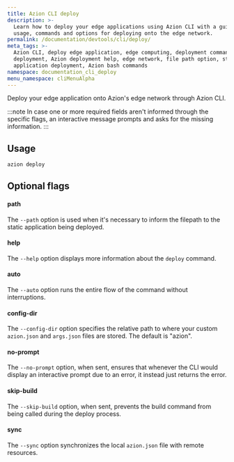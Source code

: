 ```yaml
---
title: Azion CLI deploy
description: >-
  Learn how to deploy your edge applications using Azion CLI with a guide on
  usage, commands and options for deploying onto the edge network.
permalink: /documentation/devtools/cli/deploy/
meta_tags: >-
  Azion CLI, deploy edge application, edge computing, deployment commands, CLI
  deployment, Azion deployment help, edge network, file path option, static
  application deployment, Azion bash commands
namespace: documentation_cli_deploy
menu_namespace: cliMenuAlpha
---
```


Deploy your edge application onto Azion's edge network through Azion CLI.

:::note 
In case one or more required fields aren't informed through the specific flags, an interactive message prompts and asks for the missing information.
:::

## Usage

```bash
azion deploy
```

## Optional flags

#### path 

The `--path` option is used when it's necessary to inform the filepath to the static application being deployed.

#### help

The `--help` option displays more information about the `deploy` command.

#### auto

The `--auto` option runs the entire flow of the command without interruptions.

#### config-dir

The `--config-dir` option specifies the relative path to where your custom `azion.json` and `args.json` files are stored. The default is "azion".

#### no-prompt

The `--no-prompt` option, when sent, ensures that whenever the CLI would display an interactive prompt due to an error, it instead just returns the error.

#### skip-build

The `--skip-build` option, when sent, prevents the build command from being called during the deploy process.

#### sync

The `--sync` option synchronizes the local `azion.json` file with remote resources.
